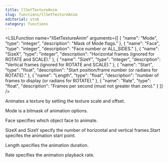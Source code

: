 ```yaml
---
title: llSetTextureAnim
slug: functions/llSetTextureAnim
editorial: stub
category: functions
---
```


<LSLFunction
	name="llSetTextureAnim"
	arguments={[
	{
		"name": "Mode",
		"type": "integer",
		"description": "Mask of Mode flags."
	},
	{
		"name": "Face",
		"type": "integer",
		"description": "Face number or ALL_SIDES."
	},
	{
		"name": "SizeX",
		"type": "integer",
		"description": "Horizontal frames (ignored for ROTATE and SCALE)."
	},
	{
		"name": "SizeY",
		"type": "integer",
		"description": "Vertical frames (ignored for ROTATE and SCALE)."
	},
	{
		"name": "Start",
		"type": "float",
		"description": "Start position/frame number (or radians for ROTATE)."
	},
	{
		"name": "Length",
		"type": "float",
		"description": "number of frames to display (or radians for ROTATE)."
	},
	{
		"name": "Rate",
		"type": "float",
		"description": "Frames per second (must not greater than zero)."
	}
]}
/>

Animates a texture by setting the texture scale and offset.

Mode is a bitmask of animation options.

Face specifies which object face to animate.

SizeX and SizeY specify the number of horizontal and vertical frames.Start specifes the animation start point.

Length specifies the animation duration.

Rate specifies the animation playback rate.

